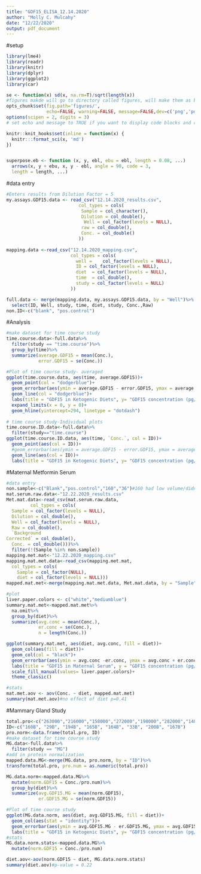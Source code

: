 ```yaml
---
title: "GDF15_ELISA_12.14.2020"
author: "Molly C. Mulcahy"
date: "12/22/2020"
output: pdf_document
---
```

#setup
```r

library(lme4)
library(readr)
library(knitr)
library(dplyr)
library(ggplot2)
library(car)

se <- function(x) sd(x, na.rm=T)/sqrt(length(x))
#figures makde will go to directory called figures, will make them as both png and pdf files 
opts_chunk$set(fig.path='figures/',
               echo=FALSE, warning=FALSE, message=FALSE,dev=c('png','pdf'))
options(scipen = 2, digits = 3)
# set echo and message to TRUE if you want to display code blocks and code output respectively

knitr::knit_hooks$set(inline = function(x) {
  knitr:::format_sci(x, 'md')
})


superpose.eb <- function (x, y, ebl, ebu = ebl, length = 0.08, ...)
  arrows(x, y + ebu, x, y - ebl, angle = 90, code = 3,
  length = length, ...)
```


#data entry
```r

#Enters results from Dilution Factor = 5
my.assays.GDF15.data <- read_csv("12.14.2020_results.csv",
                           col_types = cols(
                            Sample = col_character(),
                            Dilution = col_double(),
                             Well = col_factor(levels = NULL),
                            raw = col_double(),
                            Conc. = col_double()
                           ))
                   
mapping.data <-read_csv("12.14.2020_mapping.csv",
                        col_types = cols(
                          well =	col_factor(levels = NULL),
                          ID = col_factor(levels = NULL),
                          diet	= col_factor(levels = NULL),
                          time	= col_double(),
                          study = col_factor(levels = NULL)
                        ))

full.data <- merge(mapping.data, my.assays.GDF15.data, by = "Well")%>%
  select(ID, Well, study, time, diet, study, Conc.,Raw)
non.ID<-c("blank", "pos.control")
```


#Analysis
```r
#make dataset for time course study
time.course.data<-full.data%>%
  filter(study == "time.course")%>%
  group_by(time)%>%
  summarize(average.GDF15 = mean(Conc.),
            error.GDF15 = se(Conc.))

#Plot of time course study- averaged
ggplot(time.course.data, aes(time, average.GDF15))+
  geom_point(col = "dodgerblue")+
  geom_errorbar(aes(ymin = average.GDF15 - error.GDF15, ymax = average.GDF15 + error.GDF15), col = "dodgerblue")+
  geom_line(col = "dodgerblue")+
  labs(title = "GDF15 in Ketogenic Diets", y= "GDF15 concentration (pg/mL)", x = "Time (days)")+
  expand_limits(x = 0, y = 0)+
  geom_hline(yintercept=294, linetype = "dotdash")
  
# time course study-Individual plots
time.course.ID.data<-full.data%>%
  filter(study=="time.course")
ggplot(time.course.ID.data, aes(time, `Conc.`, col = ID))+
  geom_point(aes(col = ID))+
  #geom_errorbar(aes(ymin = average.GDF15 - error.GDF15, ymax = average.GDF15 + error.GDF15), col = "dodgerblue")+
  geom_line(aes(col = ID))+
  labs(title = "GDF15 in Ketogenic Diets", y= "GDF15 concentration (pg/mL)", x = "Time (days)")
```
#Maternal Metformin Serum
```r
#data entry
non.sample<-c("Blank","pos.control","160","36")#160 had low volume/didn't register on the ELISA
mat.serum.raw.data<-"12.22.2020_results.csv"
Met.mat.data<-read_csv(mat.serum.raw.data,
         col_types = cols(
  Sample = col_factor(levels = NULL),
  Dilution = col_double(),
  Well = col_factor(levels = NULL),
  Raw = col_double(),
  `Background
Corrected` = col_double(),
  Conc. = col_double()))%>%
  filter(!(Sample %in% non.sample))
mapping.met.mat<-"12.22.2020_mapping.csv"
mapping.mat.met.data<-read_csv(mapping.met.mat,
  col_types = cols(
    Sample = col_factor(NULL),
    diet = col_factor(levels = NULL)))
mapped.mat.met<-merge(mapping.mat.met.data, Met.mat.data, by = "Sample")

#plot
liver.paper.colors <- c("white","mediumblue")
summary.mat.met<-mapped.mat.met%>%
  na.omit%>%
  group_by(diet)%>%
  summarize(avg.conc = mean(Conc.),
            er.conc = se(Conc.),
            n = length(Conc.))

ggplot(summary.mat.met, aes(diet, avg.conc, fill = diet))+
  geom_col(aes(fill = diet))+
  geom_col(col = "black")+
  geom_errorbar(aes(ymin = avg.conc -er.conc, ymax = avg.conc + er.conc), width = 0.2)+
  labs(title = "GDF15 in Maternal Serum", y = "GDF15 concentration (pg/mL)")+
  scale_fill_manual(values= liver.paper.colors)+
  theme_classic()

#stats
mat.met.aov <- aov(Conc. ~ diet, mapped.mat.met)
summary(mat.met.aov)#no effect of diet p=0.41
```


#Mammary Gland Study
```r
total.pro<-c("263000","216000","158000","272000","198000","282000","148000","319000")
ID<-c("160B", "29B", "194B", "165B", "164B", "33B", "200B", "167B")
pro.norm<-data.frame(total.pro, ID)
#make dataset for time course study
MG.data<-full.data%>%
  filter(study == "MG")
#add in protein normalization
mapped.data.MG<-merge(MG.data, pro.norm, by = "ID")%>%
transform(total.pro, pro.num = as.numeric(total.pro))

MG.data.norm<-mapped.data.MG%>%
  mutate(norm.GDF15 = Conc./pro.num)%>%
  group_by(diet)%>%
  summarize(avg.GDF15.MG = mean(norm.GDF15),
            er.GDF15.MG = se(norm.GDF15))

#Plot of time course study
ggplot(MG.data.norm, aes(diet, avg.GDF15.MG, fill = diet))+
  geom_col(aes(stat = "identity"))+
  geom_errorbar(aes(ymin = avg.GDF15.MG - er.GDF15.MG, ymax = avg.GDF15.MG + er.GDF15.MG), width = 0.2)+
  labs(title = "GDF15 in Ketogenic Diets", y= "GDF15 concentration (pg/mL)/total protein(Signal)", x = "Time (days)")
#stats
MG.data.norm.stats<-mapped.data.MG%>%
  mutate(norm.GDF15 = Conc./pro.num)

diet.aov<-aov(norm.GDF15 ~ diet, MG.data.norm.stats)
summary(diet.aov)#p-value = 0.22
```

